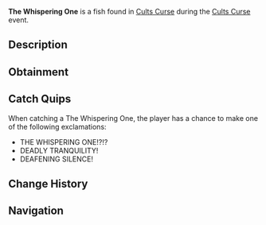 {{FishInfobox
|image          = The Whispering One.png
|rarity         = Limited
|event          = Cults Curse
|sea            = First Sea
|location       = [[Cults Curse]]
|sublocation    = 
|sources        = Fishing Rod
|radar_location = 
|prog_speed     = -95
|xp             = 6500
|weather        = 
|time           = 
|season         = 
|bait           = 
|base_weight    = 1400
|base_value     = 15000
|weight_range   = 900
|base_chance    = 1
|base_resil     = 1
}}
'''The Whispering One''' is a {{Rarity|Limited}} fish found in [[Cults Curse]] during the [[Cults Curse]] event.

== Description ==
{{Description|In the stillness, The Whispering One mutters, with a voice exhibiting a choir of dread from beyond the unknown.|Bestiary Entry}}

== Obtainment ==
{{Description|Can only be caught in the Cursed Pool.|Bestiary Hint}}
{{Fish Availability|
Cults Curse
|top_rods      = 
Tempest Rod\41122.4\110581.34;
Challenger's Rod\40726.02\109918.16;
Seraphic Rod\28332.84\75419.7;
Summit Rod\28312.67\77509.6;
Abyssal Specter Rod\26687.34\72595.42;
Resourceful Rod\6847.33\17804.58;
Destiny Rod\662.28\1716.03;
Heaven's Rod\9411.65\24532.02;
Mythical Rod\-2465.4\-2465.4;
Frostfire Rod\-1150.46\-1150.46;
Fischmas Rod\-1102.94\-1102.94;
Ethereal Prism Rod\21793.82\57250.25;
Rod Of The Forgotten Fang\12078.49\32203.74;
No-Life Rod\9318.83\25198.92;
Depthseeker Rod\6194.24\16995.45;
Free Spirit Rod\6166.18\16413.88;
Rod Of The Exalted One\2082.18\5508.61;
Steady Rod\-27.23\-27.23;
Blazebringer Rod\-148.01\-148.01;
Avalanche Rod\-604.42\-604.42;
Volcanic Rod\-716.2\-716.2;
Rod Of The Depths\-716.35\-716.35;
Zeus Rod\-1122.91\-1122.91;
Trident Rod\-1389.83\-1389.83;
Verdant Shear Rod\-1591.13\-1591.13
|recommended   = Challenger's Rod
}}

== Catch Quips ==
When catching a The Whispering One, the player has a chance to make one of the following exclamations:
* THE WHISPERING ONE!?!?
* DEADLY TRANQUILITY!
* DEAFENING SILENCE!

== Change History ==
{{Change History|{{subst:Current Version}}}}

== Navigation ==
{{Fish Navbox|Cults Curse}}